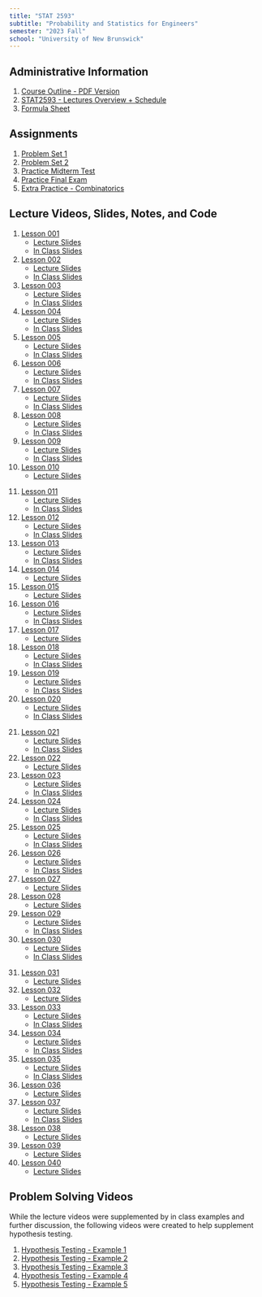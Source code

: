 ```yaml
---
title: "STAT 2593"
subtitle: "Probability and Statistics for Engineers"
semester: "2023 Fall"
school: "University of New Brunswick"
---
```


## Administrative Information
1. [Course Outline - PDF Version](content/STAT2593 - Syllabus - Updated.pdf){target="_BLANK"}
1. [STAT2593 - Lectures Overview + Schedule](content/Lesson Content Schedule.html){target="_BLANK"}
1. [Formula Sheet](content/STAT2593%20-%20Formula%20Sheet.pdf){target="_BLANK"}

## Assignments
1. [Problem Set 1](content/STAT2593 - Problem Set 1.pdf){target="_BLANK"} 
1. [Problem Set 2](content/STAT2593 - Problem Set 2.pdf){target="_BLANK"} 
1. [Practice Midterm Test](content/STAT2593 - Practice Midterm.pdf){target="_BLANK"} 
1. [Practice Final Exam](content/STAT2593 - Practice Final Exam.pdf){target="_BLANK"}
1. [Extra Practice - Combinatorics](content/STAT2593 - Extra Practice (Combinations and Permutations).pdf){target="_BLANK"}

## Lecture Videos, Slides, Notes, and Code
:::{.grid}
::::{.g-col-6 .g-col-md-3}
1. [Lesson 001](https://youtu.be/zLwsMZilqAY?si=UjtkLLCJSPe9RxS3){target="_BLANK"}
    * [Lecture Slides](content/Lesson%20001%20-%20Slides.pdf){target="_BLANK"}
    * [In Class Slides](content/Lesson%20001%20-%20In%20Class.pdf){target="_BLANK"}
1. [Lesson 002](https://youtu.be/eM1hL-RFHcM?si=O55mq6c2lB34sSHe){target="_BLANK"}
    * [Lecture Slides](content/Lesson%20002%20-%20Slides.pdf){target="_BLANK"}
    * [In Class Slides](content/Lesson%20002%20-%20In%20Class.pdf){target="_BLANK"}
1. [Lesson 003](https://youtu.be/bimLELbJcK0?si=ZoD_wjthpkn_YtHX){target="_BLANK"}
    * [Lecture Slides](content/Lesson%20003%20-%20Slides.pdf){target="_BLANK"}
    * [In Class Slides](content/Lesson%20003%20-%20In%20Class.pdf){target="_BLANK"}
1. [Lesson 004](https://youtu.be/fPIlrc7rA_I?si=g5Z65DAdYuxCoQE4){target="_BLANK"}
    * [Lecture Slides](content/Lesson%20004%20-%20Slides.pdf){target="_BLANK"}
    * [In Class Slides](content/Lesson%20004%20-%20In%20Class.pdf){target="_BLANK"}
1. [Lesson 005](https://youtu.be/1CBpD9enuNM?si=QflGeUVDsN31LlxM){target="_BLANK"}
    * [Lecture Slides](content/Lesson%20005%20-%20Slides.pdf){target="_BLANK"}
    * [In Class Slides](content/Lesson%20005%20-%20In%20Class.pdf){target="_BLANK"}
1. [Lesson 006](https://youtu.be/sBstApuaw4Q?si=sX9dnsyjijrAkVvW){target="_BLANK"}
    * [Lecture Slides](content/Lesson%20006%20-%20Slides.pdf){target="_BLANK"}
    * [In Class Slides](content/Lesson%20006%20-%20In%20Class.pdf){target="_BLANK"}
1. [Lesson 007](https://youtu.be/QPH8qWSvv2U?si=3v-MrFtulJ8cwjRg){target="_BLANK"}
    * [Lecture Slides](content/Lesson%20007%20-%20Slides.pdf){target="_BLANK"}
    * [In Class Slides](content/Lesson%20007%20-%20In%20Class.pdf){target="_BLANK"}
1. [Lesson 008](https://youtu.be/OGBN-Xv1sPw?si=gzsSJyewvkM_Zztl){target="_BLANK"}
    * [Lecture Slides](content/Lesson%20008%20-%20Slides.pdf){target="_BLANK"}
    * [In Class Slides](content/Lesson%20008%20-%20In%20Class.pdf){target="_BLANK"}
1. [Lesson 009](https://youtu.be/OGBN-Xv1sPw?si=bQzbW6pwYuGHKyQE){target="_BLANK"}
    * [Lecture Slides](content/Lesson%20009%20-%20Slides.pdf){target="_BLANK"}
    * [In Class Slides](content/Lesson%20009--010%20-%20In%20Class.pdf){target="_BLANK"}
1. [Lesson 010](https://youtu.be/0n3-uiNCNMs?si=oET1ZFra1aOCxNIf){target="_BLANK"}
    * [Lecture Slides](content/Lesson%20010%20-%20Slides.pdf){target="_BLANK"}
::::

::::{.g-col-6 .g-col-md-3}
11. [Lesson 011](https://youtu.be/G1n_z3CFbeQ?si=3uoPckMmS6wKJHyJ){target="_BLANK"}
    * [Lecture Slides](content/Lesson%20011%20-%20Slides.pdf){target="_BLANK"}
    * [In Class Slides](content/Lesson%20011%20-%20In%20Class.pdf){target="_BLANK"}
1. [Lesson 012](https://youtu.be/zaMlRF96q7w?si=vMFLOduyYbh7sPG0){target="_BLANK"}
    * [Lecture Slides](content/Lesson%20012%20-%20Slides.pdf){target="_BLANK"}
    * [In Class Slides](content/Lesson%20012%20-%20In%20Class.pdf){target="_BLANK"}
1. [Lesson 013](https://youtu.be/dSyzEHwOOrY?si=7heP12q0n24OOtPS){target="_BLANK"}
    * [Lecture Slides](content/Lesson%20013%20-%20Slides.pdf){target="_BLANK"}
    * [In Class Slides](content/Lesson%20013--015%20-%20In%20Class.pdf){target="_BLANK"}
1. [Lesson 014](https://youtu.be/EQY4RVon1gc?si=u_mfjUk-3FrD8-dk){target="_BLANK"}
    * [Lecture Slides](content/Lesson%20014%20-%20Slides.pdf){target="_BLANK"}
1. [Lesson 015](https://youtu.be/CYx8OMOdKK4?si=WI2vSJp4Ptggqxbz){target="_BLANK"}
    * [Lecture Slides](content/Lesson%20015%20-%20Slides.pdf){target="_BLANK"}
1. [Lesson 016](https://youtu.be/eY2lxKuXTfo?si=vBOKUKj1dXdoNyJM){target="_BLANK"}
    * [Lecture Slides](content/Lesson%20016%20-%20Slides.pdf){target="_BLANK"}
    * [In Class Slides](content/Lesson%20016--017%20-%20In%20Class.pdf){target="_BLANK"}
1. [Lesson 017](https://youtu.be/ORim5Xcr8qk?si=mp7sM-97dxvfiov1){target="_BLANK"}
    * [Lecture Slides](content/Lesson%20017%20-%20Slides.pdf){target="_BLANK"}
1. [Lesson 018](https://youtu.be/QDwR0ehVShU?si=sYt4AkFYiZrigUyd){target="_BLANK"}
    * [Lecture Slides](content/Lesson%20018%20-%20Slides.pdf){target="_BLANK"}
    * [In Class Slides](content/Lesson%20018%20-%20In%20Class.pdf){target="_BLANK"}
1. [Lesson 019](https://youtu.be/goan4oSpiA4?si=2mF5hGr9hOlfbHe3){target="_BLANK"}
    * [Lecture Slides](content/Lesson%20019%20-%20Slides.pdf){target="_BLANK"}
    * [In Class Slides](content/Lesson%20019%20-%20In%20Class.pdf){target="_BLANK"}
1. [Lesson 020](https://youtu.be/hVS2InlPAds?si=Pdzv-9aGt5QOOJq7){target="_BLANK"}
    * [Lecture Slides](content/Lesson%20020%20-%20Slides.pdf){target="_BLANK"}
    * [In Class Slides](content/Lesson%20020%20-%20In%20Class.pdf){target="_BLANK"}
::::


::::{.g-col-6 .g-col-md-3}
21. [Lesson 021](https://youtu.be/_am2DMxx-Yo?si=kzXPTRaKwqt5FzUT){target="_BLANK"}
    * [Lecture Slides](content/Lesson%20021%20-%20Slides.pdf){target="_BLANK"}
    * [In Class Slides](content/Lesson%20021--022%20-%20In%20Class.pdf){target="_BLANK"}
1. [Lesson 022](https://youtu.be/rZ_8yoYdb-E?si=gknDbKB9_i6T6ex3){target="_BLANK"}
    * [Lecture Slides](content/Lesson%20022%20-%20Slides.pdf){target="_BLANK"}
1. [Lesson 023](https://youtu.be/ZYEo66zFTNA?si=n4_lOPuzks3ZJ7ra){target="_BLANK"}
    * [Lecture Slides](content/Lesson%20023%20-%20Slides.pdf){target="_BLANK"}
    * [In Class Slides](content/Lesson%20023%20-%20In%20Class.pdf){target="_BLANK"}
1. [Lesson 024](https://youtu.be/fWHxbUDCy34?si=SSP9jR16NJc7gUcq){target="_BLANK"}
    * [Lecture Slides](content/Lesson%20024%20-%20Slides.pdf){target="_BLANK"}
    * [In Class Slides](content/Lesson%20024%20-%20In%20Class.pdf){target="_BLANK"}
1. [Lesson 025](https://youtu.be/zbDSLWUrDLM?si=PWsBAA2bRouueRVX){target="_BLANK"}
    * [Lecture Slides](content/Lesson%20025%20-%20Slides.pdf){target="_BLANK"}
    * [In Class Slides](content/Lesson%20025%20-%20In%20Class.pdf){target="_BLANK"}
1. [Lesson 026](https://youtu.be/wBomIRyZ3d0?si=H033ySvcUgrUANOv){target="_BLANK"}
    * [Lecture Slides](content/Lesson%20026%20-%20Slides.pdf){target="_BLANK"}
    * [In Class Slides](content/Lesson%20026--028%20-%20In%20Class.pdf){target="_BLANK"}
1. [Lesson 027](https://youtu.be/QE5QVPBKfUI?si=KP_Dc7pEY8MPCKWp){target="_BLANK"}
    * [Lecture Slides](content/Lesson%20027%20-%20Slides.pdf){target="_BLANK"}
1. [Lesson 028](https://youtu.be/5_8JYofhdwQ?si=3xI94GjDaVEHIWwz){target="_BLANK"}
    * [Lecture Slides](content/Lesson%20028%20-%20Slides.pdf){target="_BLANK"}
1. [Lesson 029](https://youtu.be/h0MakhP0ecM?si=tzaFlJOOSFvkr7RK){target="_BLANK"}
    * [Lecture Slides](content/Lesson%20029%20-%20Slides.pdf){target="_BLANK"}
    * [In Class Slides](content/Lesson%20029%20-%20In%20Class.pdf){target="_BLANK"}
1. [Lesson 030](https://youtu.be/o7akQyHChQk?si=PJ8i1-j3HPHCWyeR){target="_BLANK"}
    * [Lecture Slides](content/Lesson%20030%20-%20Slides.pdf){target="_BLANK"}
    * [In Class Slides](content/Lesson%20030--032%20-%20In%20Class.pdf){target="_BLANK"}
::::

::::{.g-col-6 .g-col-md-3}
31. [Lesson 031](https://youtu.be/EWbw4MA3mug?si=yKWctWyWgCbU06dI){target="_BLANK"}
    * [Lecture Slides](content/Lesson%20031%20-%20Slides.pdf){target="_BLANK"}
1. [Lesson 032](https://youtu.be/FGgY9jaWWBI?si=_7WKT2dd0NHKA16l){target="_BLANK"}
    * [Lecture Slides](content/Lesson%20032%20-%20Slides.pdf){target="_BLANK"}
1. [Lesson 033](https://youtu.be/Gmo-uWj2Vgw?si=wvsPNr8QujkpwkkC){target="_BLANK"}
    * [Lecture Slides](content/Lesson%20033%20-%20Slides.pdf){target="_BLANK"}
    * [In Class Slides](content/Lesson%20033%20-%20In%20Class.pdf){target="_BLANK"}
1. [Lesson 034](https://youtu.be/gKD3UzKQ6zw?si=vk_JvOWA4S5f0EHh){target="_BLANK"}
    * [Lecture Slides](content/Lesson%20034%20-%20Slides.pdf){target="_BLANK"}
    * [In Class Slides](content/Lesson%20034%20-%20In%20Class.pdf){target="_BLANK"}
1. [Lesson 035](https://youtu.be/9lTaQXOdRlc?si=HsWnTlMJFJLfLu_y){target="_BLANK"}
    * [Lecture Slides](content/Lesson%20035%20-%20Slides.pdf){target="_BLANK"}
    * [In Class Slides](content/Lesson%20035--036%20-%20In%20Class.pdf){target="_BLANK"}
1. [Lesson 036](https://youtu.be/9BT4UvOTNY0?si=5rOQ7uQUcL084dFe){target="_BLANK"}
    * [Lecture Slides](content/Lesson%20036%20-%20Slides.pdf){target="_BLANK"}
1. [Lesson 037](https://youtu.be/kjgBSrd7dE8?si=pI9ycthMzbUObJmK){target="_BLANK"}
    * [Lecture Slides](content/Lesson%20037%20-%20Slides.pdf){target="_BLANK"}
    * [In Class Slides](content/Lesson%20037%20-%20In%20Class.pdf){target="_BLANK"}
1. [Lesson 038](https://youtu.be/OhJdzdy8v30?si=x_iISStynrT4l86e){target="_BLANK"}
    * [Lecture Slides](content/Lesson%20038%20-%20Slides.pdf){target="_BLANK"}
1. [Lesson 039](https://youtu.be/qLgNrlKz6xg?si=bheox2NTyaeN5wGk){target="_BLANK"}
    * [Lecture Slides](content/Lesson%20039%20-%20Slides.pdf){target="_BLANK"}
1. [Lesson 040](https://youtu.be/0hoPmDamJQw?si=3J7L3Vcq3pKx21MY){target="_BLANK"}
    * [Lecture Slides](content/Lesson%20040%20-%20Slides.pdf){target="_BLANK"}
::::
:::



## Problem Solving Videos
While the lecture videos were supplemented by in class examples and further discussion, the following videos were created to help supplement hypothesis testing. 

1. [Hypothesis Testing - Example 1](https://youtu.be/4OLdwqKqexQ?si=vxrvdrduehHcuDQK){target="_BLANK"}
1. [Hypothesis Testing - Example 2](https://youtu.be/nKyVOBoWyJM?si=1PKpYrWeNUsFspu5){target="_BLANK"}
1. [Hypothesis Testing - Example 3](https://youtu.be/5T1LOvlp99Q?si=2JcGjChdwzR9v7Yu){target="_BLANK"}
1. [Hypothesis Testing - Example 4](https://youtu.be/94-FOjttUhM?si=bVEwcdToUGCyej8z){target="_BLANK"}
1. [Hypothesis Testing - Example 5](https://youtu.be/9el07FoLWF0?si=14ihCxeXaLZ85I-P){target="_BLANK"}